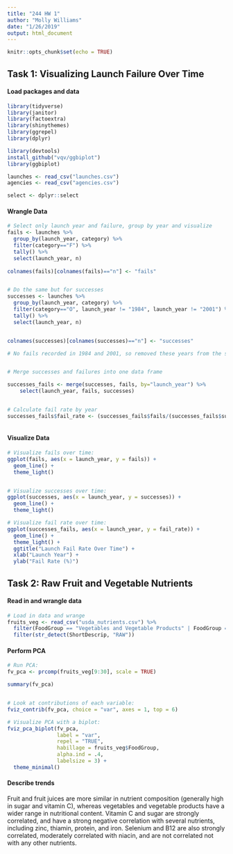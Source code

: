 ```yaml
---
title: "244 HW 1"
author: "Molly Williams"
date: "1/26/2019"
output: html_document
---
```


```r
knitr::opts_chunk$set(echo = TRUE)
```

## Task 1: Visualizing Launch Failure Over Time
#### Load packages and data
```r

library(tidyverse)
library(janitor)
library(factoextra)
library(shinythemes)
library(ggrepel)
library(dplyr)

library(devtools)
install_github("vqv/ggbiplot")
library(ggbiplot)

launches <- read_csv("launches.csv")
agencies <- read_csv("agencies.csv")

select <- dplyr::select
```


#### Wrangle Data
```r

# Select only launch year and failure, group by year and visualize
fails <- launches %>%
  group_by(launch_year, category) %>%
  filter(category=="F") %>% 
  tally() %>% 
  select(launch_year, n)
  
colnames(fails)[colnames(fails)=="n"] <- "fails"


# Do the same but for successes
successes <- launches %>%
  group_by(launch_year, category) %>%
  filter(category=="O", launch_year != "1984", launch_year != "2001") %>% 
  tally() %>%
  select(launch_year, n)


colnames(successes)[colnames(successes)=="n"] <- "successes"

# No fails recorded in 1984 and 2001, so removed these years from the successes data set


# Merge successes and failures into one data frame

successes_fails <- merge(successes, fails, by="launch_year") %>% 
    select(launch_year, fails, successes)


# Calculate fail rate by year
successes_fails$fail_rate <- (successes_fails$fails/(successes_fails$successes+successes_fails$fails))*100



```

#### Visualize Data

```r

# Visualize fails over time: 
ggplot(fails, aes(x = launch_year, y = fails)) +
  geom_line() +
  theme_light()


# Visualize successes over time:
ggplot(successes, aes(x = launch_year, y = successes)) +
  geom_line() +
  theme_light()

# Visualize fail rate over time: 
ggplot(successes_fails, aes(x = launch_year, y = fail_rate)) +
  geom_line() +
  theme_light() +
  ggtitle("Launch Fail Rate Over Time") +
  xlab("Launch Year") +
  ylab("Fail Rate (%)")

```


## Task 2: Raw Fruit and Vegetable Nutrients 

#### Read in and wrangle data
```r

# Load in data and wrange
fruits_veg <- read_csv("usda_nutrients.csv") %>%
  filter(FoodGroup == "Vegetables and Vegetable Products" | FoodGroup == "Fruits and Fruit Juices") %>% 
  filter(str_detect(ShortDescrip, "RAW"))


```


#### Perform PCA 

```r

# Run PCA:
fv_pca <- prcomp(fruits_veg[9:30], scale = TRUE)

summary(fv_pca)


# Look at contributions of each variable:
fviz_contrib(fv_pca, choice = "var", axes = 1, top = 6) 

# Visualize PCA with a biplot:
fviz_pca_biplot(fv_pca,
                label = "var",
                repel = "TRUE",
                habillage = fruits_veg$FoodGroup,
                alpha.ind = .4,
                labelsize = 3) +
  theme_minimal()


```

#### Describe trends

Fruit and fruit juices are more similar in nutrient composition (generally high in sugar and vitamin C), whereas vegetables and vegetable products have a wider range in nutritional content. Vitamin C and sugar are strongly correlated, and have a strong negative correlation with several nutrients, including zinc, thiamin, protein, and iron. Selenium and B12 are also strongly correlated, moderately correlated with niacin, and are not correlated not with any other nutrients.













